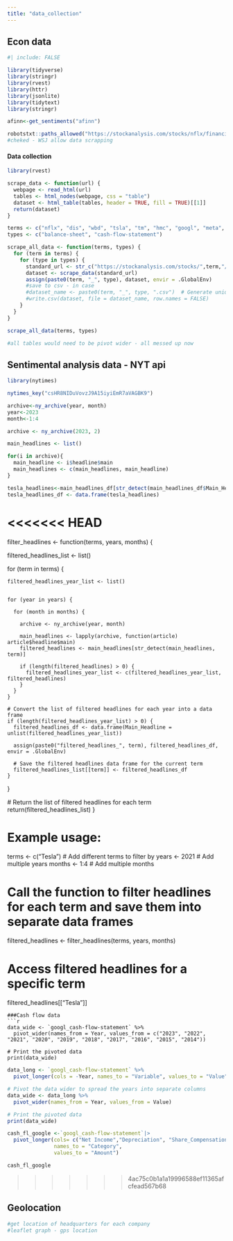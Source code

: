 ```yaml
---
title: "data_collection"
---
```


## Econ data

```r
#| include: FALSE

library(tidyverse)
library(stringr)
library(rvest)
library(httr)
library(jsonlite)
library(tidytext)
library(stringr)

afinn<-get_sentiments("afinn")

robotstxt::paths_allowed("https://stockanalysis.com/stocks/nflx/financials/balance-sheet/")
#cheked - WSJ allow data scrapping
```

#### Data collection

```r
library(rvest)

scrape_data <- function(url) {
  webpage <- read_html(url)
  tables <- html_nodes(webpage, css = "table") 
  dataset <- html_table(tables, header = TRUE, fill = TRUE)[[1]]
  return(dataset)
}

terms <- c("nflx", "dis", "wbd", "tsla", "tm", "hmc", "googl", "meta", "bidu", "adm", "agro", "fdp", "cvs", "ci", "elv")
types <- c("balance-sheet", "cash-flow-statement")

scrape_all_data <- function(terms, types) {
  for (term in terms) {
    for (type in types) {
      standard_url <- str_c("https://stockanalysis.com/stocks/",term,"/financials/",type,"/")
      dataset <- scrape_data(standard_url)
      assign(paste0(term, "_", type), dataset, envir = .GlobalEnv)
      #save to csv - in case
      #dataset_name <- paste0(term, "_", type, ".csv")  # Generate unique filename
      #write.csv(dataset, file = dataset_name, row.names = FALSE)
    }
  }
}

scrape_all_data(terms, types)

#all tables would need to be pivot wider - all messed up now

```


## Sentimental analysis data - NYT api

```r
library(nytimes)

nytimes_key("csHR8NIDuVovzJ9A15iyiEmR7aVAGBK9")

archive<-ny_archive(year, month)
year<-2023
month<-1:4

archive <- ny_archive(2023, 2)

main_headlines <- list()

for(i in archive){
  main_headline <- i$headline$main
  main_headlines <- c(main_headlines, main_headline)
}

tesla_headlines<-main_headlines_df[str_detect(main_headlines_df$Main_Headline, "Tesla"), ]
tesla_headlines_df <- data.frame(tesla_headlines)

```

<<<<<<< HEAD
=======
filter_headlines <- function(terms, years, months) {
  
  filtered_headlines_list <- list()
  
  for (term in terms) {

    filtered_headlines_year_list <- list()
    

    for (year in years) {

      for (month in months) {

        archive <- ny_archive(year, month)
        
        main_headlines <- lapply(archive, function(article) article$headline$main)
        filtered_headlines <- main_headlines[str_detect(main_headlines, term)]
        
        if (length(filtered_headlines) > 0) {
          filtered_headlines_year_list <- c(filtered_headlines_year_list, filtered_headlines)
        }
      }
    }
    
    # Convert the list of filtered headlines for each year into a data frame
    if (length(filtered_headlines_year_list) > 0) {
      filtered_headlines_df <- data.frame(Main_Headline = unlist(filtered_headlines_year_list))
      
      assign(paste0("filtered_headlines_", term), filtered_headlines_df, envir = .GlobalEnv)
      
      # Save the filtered headlines data frame for the current term
      filtered_headlines_list[[term]] <- filtered_headlines_df
    }
  }
  
  # Return the list of filtered headlines for each term
  return(filtered_headlines_list)
}

# Example usage:
terms <- c("Tesla")  # Add different terms to filter by
years <- 2021  # Add multiple years
months <- 1:4  # Add multiple months

# Call the function to filter headlines for each term and save them into separate data frames
filtered_headlines <- filter_headlines(terms, years, months)

# Access filtered headlines for a specific term
filtered_headlines[["Tesla"]]
 

```
###Cash flow data
```r
data_wide <- `googl_cash-flow-statement` %>%
  pivot_wider(names_from = Year, values_from = c("2023", "2022", "2021", "2020", "2019", "2018", "2017", "2016", "2015", "2014"))

# Print the pivoted data
print(data_wide)

```

```r
data_long <- `googl_cash-flow-statement` %>%
  pivot_longer(cols = -Year, names_to = "Variable", values_to = "Value")

# Pivot the data wider to spread the years into separate columns
data_wide <- data_long %>%
  pivot_wider(names_from = Year, values_from = Value)

# Print the pivoted data
print(data_wide)
```



```r
cash_fl_google <-`googl_cash-flow-statement`|>
  pivot_longer(cols= c("Net Income","Depreciation", "Share_Compensation", "Other_Activities"),
               names_to = "Category", 
               values_to = "Amount")

cash_fl_google
```
>>>>>>> 4ac75c0b1a1a19996588ef11365afcfead567b68


## Geolocation

```r
#get location of headquarters for each company
#leaflet graph - gps location
```
